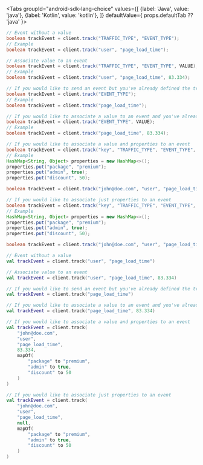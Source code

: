 
<Tabs
  groupId="android-sdk-lang-choice"
  values={[
    {label: 'Java', value: 'java'},
    {label: 'Kotlin', value: 'kotlin'},
  ]} defaultValue={ props.defaultTab ?? 'java' }>
  <TabItem value="java">

```java
// Event without a value
boolean trackEvent = client.track("TRAFFIC_TYPE", "EVENT_TYPE");
// Example
boolean trackEvent = client.track("user", "page_load_time");

// Associate value to an event
boolean trackEvent = client.track("TRAFFIC_TYPE", "EVENT_TYPE", VALUE);
// Example  
boolean trackEvent = client.track("user", "page_load_time", 83.334);

// If you would like to send an event but you've already defined the traffic type in the config of the client
boolean trackEvent = client.track("EVENT_TYPE");
// Example
boolean trackEvent = client.track("page_load_time");

// If you would like to associate a value to an event and you've already defined the traffic type in the config of the client
boolean trackEvent = client.track("EVENT_TYPE", VALUE);
// Example  
boolean trackEvent = client.track("page_load_time", 83.334);

// If you would like to associate a value and properties to an event
boolean trackEvent = client.track("key", "TRAFFIC_TYPE", "EVENT_TYPE", VALUE, {PROPERTIES});
// Example  
HashMap<String, Object> properties = new HashMap<>();
properties.put("package", "premium");
properties.put("admin", true);
properties.put("discount", 50);

boolean trackEvent = client.track("john@doe.com", "user", "page_load_time", 83.334, properties);

// If you would like to associate just properties to an event
boolean trackEvent = client.track("key", "TRAFFIC_TYPE", "EVENT_TYPE", null, {PROPERTIES});
// Example  
HashMap<String, Object> properties = new HashMap<>();
properties.put("package", "premium");
properties.put("admin", true);
properties.put("discount", 50);

boolean trackEvent = client.track("john@doe.com", "user", "page_load_time", null, properties);
```

  </TabItem>
  <TabItem value="kotlin">

```kotlin
// Event without a value
val trackEvent = client.track("user", "page_load_time")

// Associate value to an event
val trackEvent = client.track("user", "page_load_time", 83.334)

// If you would like to send an event but you've already defined the traffic type in the config of the client
val trackEvent = client.track("page_load_time")

// If you would like to associate a value to an event and you've already defined the traffic type in the config of the client
val trackEvent = client.track("page_load_time", 83.334)

// If you would like to associate a value and properties to an event
val trackEvent = client.track(
    "john@doe.com",
    "user",
    "page_load_time",
    83.334,
    mapOf(
        "package" to "premium",
        "admin" to true,
        "discount" to 50
    )
)

// If you would like to associate just properties to an event
val trackEvent = client.track(
    "john@doe.com",
    "user",
    "page_load_time",
    null,
    mapOf(
        "package" to "premium",
        "admin" to true,
        "discount" to 50
    )
)
```

  </TabItem>
</Tabs>

